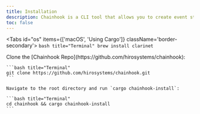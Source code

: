 ```yaml
---
title: Installation
description: Chainhook is a CLI tool that allows you to create event streams for your Stacks and Bitcoin nodes.
toc: false
---
```


<Tabs id="os" items={['macOS', 'Using Cargo']} className='border-secondary'>
  <Tab value="macOS">
    ```bash title="Terminal"
    brew install clarinet
    ```
  </Tab>

  <Tab value="Using Cargo">    
    Clone the [Chainhook Repo](https://github.com/hirosystems/chainhook):

    ```bash title="Terminal"
    git clone https://github.com/hirosystems/chainhook.git
    ```

    Navigate to the root directory and run `cargo chainhook-install`:

    ```bash title="Terminal"
    cd chainhook && cargo chainhook-install
    ```

  </Tab>
</Tabs>